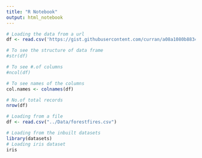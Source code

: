 ```yaml
---
title: "R Notebook"
output: html_notebook
---
```




```r
# Loading the data from a url
df <- read.csv('https://gist.githubusercontent.com/curran/a08a1080b88344b0c8a7/raw/d546eaee765268bf2f487608c537c05e22e4b221/iris.csv')

```




```r
# To see the structure of data frame
#str(df)

# To see #.of columns
#ncol(df)

# To see names of the columns 
col.names <- colnames(df)

# No.of total records
nrow(df)
```



```r
# Loading from a file
df <- read.csv("../Data/forestfires.csv")
```



```r
# Loading from the inbuilt datasets
library(datasets)
# Loading iris dataset
iris
```

